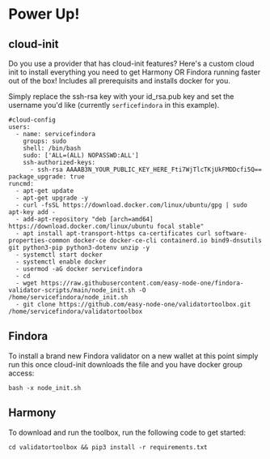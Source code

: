 # Power Up!

## cloud-init
Do you use a provider that has cloud-init features? Here's a custom cloud init to install everything you need to get Harmony OR Findora running faster out of the box! Includes all prerequisits and installs docker for you.

Simply replace the ssh-rsa key with your id_rsa.pub key and set the username you'd like (currently `serficefindora` in this example).

```text
#cloud-config
users:
  - name: servicefindora
    groups: sudo
    shell: /bin/bash
    sudo: ['ALL=(ALL) NOPASSWD:ALL']
    ssh-authorized-keys:
      - ssh-rsa AAAAB3N_YOUR_PUBLIC_KEY_HERE_Fti7WjTlcTKjUkFMDDcfi5Q==
package_upgrade: true
runcmd:
  - apt-get update
  - apt-get upgrade -y
  - curl -fsSL https://download.docker.com/linux/ubuntu/gpg | sudo apt-key add -
  - add-apt-repository "deb [arch=amd64] https://download.docker.com/linux/ubuntu focal stable"
  - apt install apt-transport-https ca-certificates curl software-properties-common docker-ce docker-ce-cli containerd.io bind9-dnsutils git python3-pip python3-dotenv unzip -y
  - systemctl start docker
  - systemctl enable docker
  - usermod -aG docker servicefindora
  - cd
  - wget https://raw.githubusercontent.com/easy-node-one/findora-validator-scripts/main/node_init.sh -O /home/servicefindora/node_init.sh
  - git clone https://github.com/easy-node-one/validatortoolbox.git /home/servicefindora/validatortoolbox
  ```

## Findora
To install a brand new Findora validator on a new wallet at this point simply run this once cloud-init downloads the file and you have docker group access:

```text
bash -x node_init.sh
```

## Harmony
To download and run the toolbox, run the following code to get started:

```text
cd validatortoolbox && pip3 install -r requirements.txt
```
